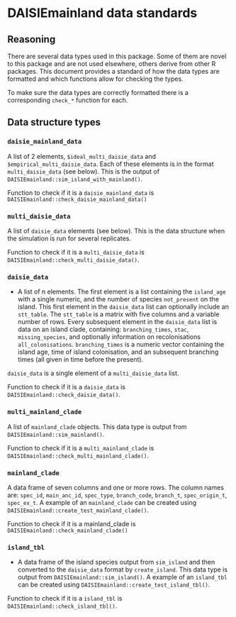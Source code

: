 # DAISIEmainland data standards {#DAISIEmainland-data-standards}

## Reasoning

There are several data types used in this package. Some of them are novel to
this package and are not used elsewhere, others derive from other R packages.
This document provides a standard of how the data types are formatted and which
functions allow for checking the types.

To make sure the data types are correctly formatted there is a corresponding
`check_*` function for each.

## Data structure types

### `daisie_mainland_data`

A list of 2 elements, `$ideal_multi_daisie_data` and
`$empirical_multi_daisie_data`.
Each of these elements is in the format `multi_daisie_data` (see below). This
is the output of `DAISIEmainland::sim_island_with_mainland()`.

Function to check if it is a `daisie_mainland_data` is `DAISIEmainland::check_daisie_mainland_data()`

### `multi_daisie_data`

A list of `daisie_data` elements (see below). This is the data structure when the
simulation is run for several replicates.

Function to check if it is a `multi_daisie_data` is
`DAISIEmainland::check_multi_daisie_data()`.

### `daisie_data`

* A list of n elements. The first element is a list containing the `island_age`
with a single numeric, and the number of species `not_present` on the island.
This first element in the `daisie_data` list can optionally include an
`stt_table`. The `stt_table` is a matrix with five columns and a variable number
of rows. Every subsequent element in the `daisie_data` list is data on an island
clade, containing: `branching_times`, `stac`, `missing_species`, and optionally
information on recolonisations `all_colonisations`. `branching_times` is a
numeric vector containing the island age, time of island colonisation, and an
subsequent branching times (all given in time before the present).

`daisie_data` is a single element of a `multi_daisie_data` list.

Function to check if it is a `daisie_data` is
`DAISIEmainland::check_daisie_data()`.

### `multi_mainland_clade`

A list of `mainland_clade` objects. This data type is output from `DAISIEmainland::sim_mainland()`.

Function to check if it is a `multi_mainland_clade` is
`DAISIEmainland::check_multi_mainland_clade()`.

### `mainland_clade`

A data frame of seven columns and one or more rows. The column names are:
  `spec_id`, `main_anc_id`, `spec_type`, `branch_code`, `branch_t`,
`spec_origin_t`, `spec_ex_t`. A example of an `mainland_clade` can be created
using `DAISIEmainland::create_test_mainland_clade()`.

Function to check if it is a mainland_clade is
`DAISIEmainland::check_mainland_clade()`

### `island_tbl`

* A data frame of the island species output from `sim_island` and then converted
to the `daisie_data` format by `create_island`. This data type is output from
`DAISIEmainland::sim_island()`. A example of an `island_tbl` can be created
using `DAISIEmainland::create_test_island_tbl()`.

Function to check if it is a `island_tbl` is
`DAISIEmainland::check_island_tbl()`.
